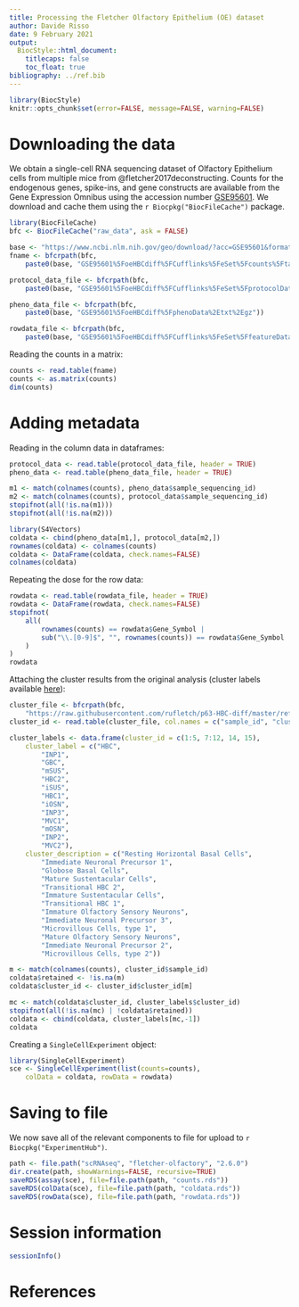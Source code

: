 ```yaml
---
title: Processing the Fletcher Olfactory Epithelium (OE) dataset
author: Davide Risso
date: 9 February 2021
output:
  BiocStyle::html_document:
    titlecaps: false
    toc_float: true
bibliography: ../ref.bib
---
```


```r
library(BiocStyle)
knitr::opts_chunk$set(error=FALSE, message=FALSE, warning=FALSE)
```

# Downloading the data

We obtain a single-cell RNA sequencing dataset of Olfactory Epithelium cells from multiple mice from @fletcher2017deconstructing.
Counts for the endogenous genes, spike-ins, and gene constructs are available from the Gene Expression Omnibus using the accession number [GSE95601](https://www.ncbi.nlm.nih.gov/geo/query/acc.cgi?acc=GSE95601).
We download and cache them using the `r Biocpkg("BiocFileCache")` package.

```r
library(BiocFileCache)
bfc <- BiocFileCache("raw_data", ask = FALSE)

base <- "https://www.ncbi.nlm.nih.gov/geo/download/?acc=GSE95601&format=file&file="
fname <- bfcrpath(bfc, 
    paste0(base, "GSE95601%5FoeHBCdiff%5FCufflinks%5FeSet%5Fcounts%5Ftable%2Etxt%2Egz"))

protocol_data_file <- bfcrpath(bfc, 
    paste0(base, "GSE95601%5FoeHBCdiff%5FCufflinks%5FeSet%5FprotocolData%2Etxt%2Egz"))

pheno_data_file <- bfcrpath(bfc, 
    paste0(base, "GSE95601%5FoeHBCdiff%5FphenoData%2Etxt%2Egz"))

rowdata_file <- bfcrpath(bfc, 
    paste0(base, "GSE95601%5FoeHBCdiff%5FCufflinks%5FeSet%5FfeatureData%2Etxt%2Egz"))
```

Reading the counts in a matrix:

```r
counts <- read.table(fname)
counts <- as.matrix(counts)
dim(counts)
```

# Adding metadata

Reading in the column data in dataframes:

```r
protocol_data <- read.table(protocol_data_file, header = TRUE)
pheno_data <- read.table(pheno_data_file, header = TRUE)

m1 <- match(colnames(counts), pheno_data$sample_sequencing_id)
m2 <- match(colnames(counts), protocol_data$sample_sequencing_id)
stopifnot(all(!is.na(m1)))
stopifnot(all(!is.na(m2)))

library(S4Vectors)
coldata <- cbind(pheno_data[m1,], protocol_data[m2,])
rownames(coldata) <- colnames(counts)
coldata <- DataFrame(coldata, check.names=FALSE)
colnames(coldata)
```

Repeating the dose for the row data:

```r
rowdata <- read.table(rowdata_file, header = TRUE)
rowdata <- DataFrame(rowdata, check.names=FALSE)
stopifnot(
    all(
        rownames(counts) == rowdata$Gene_Symbol |
        sub("\\.[0-9]$", "", rownames(counts)) == rowdata$Gene_Symbol
    )
)
rowdata
```

Attaching the cluster results from the original analysis (cluster labels available [here](https://raw.githubusercontent.com/rufletch/p63-HBC-diff/master/ref/clusterKey.md)):

```r
cluster_file <- bfcrpath(bfc, 
    "https://raw.githubusercontent.com/rufletch/p63-HBC-diff/master/ref/oeHBCdiff_clusterLabels.txt")
cluster_id <- read.table(cluster_file, col.names = c("sample_id", "cluster_id"))

cluster_labels <- data.frame(cluster_id = c(1:5, 7:12, 14, 15),
    cluster_label = c("HBC", 
        "INP1", 
        "GBC", 
        "mSUS", 
        "HBC2", 
        "iSUS", 
        "HBC1", 
        "iOSN", 
        "INP3", 
        "MVC1", 
        "mOSN", 
        "INP2", 
        "MVC2"),
    cluster_description = c("Resting Horizontal Basal Cells", 
        "Immediate Neuronal Precursor 1", 
        "Globose Basal Cells", 
        "Mature Sustentacular Cells", 
        "Transitional HBC 2", 
        "Immature Sustentacular Cells", 
        "Transitional HBC 1", 
        "Immature Olfactory Sensory Neurons", 
        "Immediate Neuronal Precursor 3", 
        "Microvillous Cells, type 1", 
        "Mature Olfactory Sensory Neurons", 
        "Immediate Neuronal Precursor 2", 
        "Microvillous Cells, type 2"))

m <- match(colnames(counts), cluster_id$sample_id)
coldata$retained <- !is.na(m)
coldata$cluster_id <- cluster_id$cluster_id[m]

mc <- match(coldata$cluster_id, cluster_labels$cluster_id)
stopifnot(all(!is.na(mc) | !coldata$retained))
coldata <- cbind(coldata, cluster_labels[mc,-1])
coldata
```

Creating a `SingleCellExperiment` object:

```r
library(SingleCellExperiment)
sce <- SingleCellExperiment(list(counts=counts),
    colData = coldata, rowData = rowdata)
```

# Saving to file 

We now save all of the relevant components to file for upload to `r Biocpkg("ExperimentHub")`.

```r
path <- file.path("scRNAseq", "fletcher-olfactory", "2.6.0")
dir.create(path, showWarnings=FALSE, recursive=TRUE)
saveRDS(assay(sce), file=file.path(path, "counts.rds"))
saveRDS(colData(sce), file=file.path(path, "coldata.rds"))
saveRDS(rowData(sce), file=file.path(path, "rowdata.rds"))
```

# Session information {-}

```r
sessionInfo()
```

# References
